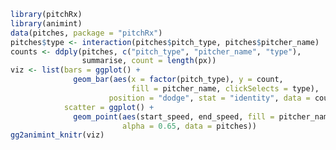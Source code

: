 ```r
library(pitchRx)
library(animint)
data(pitches, package = "pitchRx")
pitches$type <- interaction(pitches$pitch_type, pitches$pitcher_name)
counts <- ddply(pitches, c("pitch_type", "pitcher_name", "type"), 
                summarise, count = length(px))
viz <- list(bars = ggplot() +
              geom_bar(aes(x = factor(pitch_type), y = count, 
                           fill = pitcher_name, clickSelects = type),
                      position = "dodge", stat = "identity", data = counts),
            scatter = ggplot() +
              geom_point(aes(start_speed, end_speed, fill = pitcher_name, showSelected = type),
                         alpha = 0.65, data = pitches))
gg2animint_knitr(viz)
```